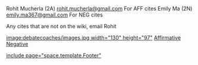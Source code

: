 Rohit Mucherla (2A) [[mailto:rohit.mucherla@gmail.com|rohit.mucherla@gmail.com]] For AFF cites
Emily Ma (2N) [[mailto:emily.ma367@gmail.com|emily.ma367@gmail.com]] For NEG cites

Any cites that are not on the wiki, email Rohit

[[image:debatecoaches/images.jpg width="130" height="97"]]
[[2011-2012 - Westwood (TX) - Rohit Mucherla & Emily Ma - Affirmative|Affirmative]]
[[2011-2012 - Westwood (TX) - Rohit Mucherla & Emily Ma - Negative|Negative]]

[[include page="space.template.Footer"]]